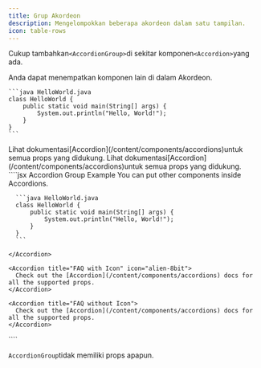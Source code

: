 ```yaml
---
title: Grup Akordeon
description: Mengelompokkan beberapa akordeon dalam satu tampilan.
icon: table-rows
---
```


Cukup tambahkan`<AccordionGroup>`di sekitar komponen`<Accordion>`yang ada.

<AccordionGroup>
  <Accordion title="FAQ without Icon">
    Anda dapat menempatkan komponen lain di dalam Akordeon.

    ```java HelloWorld.java
    class HelloWorld {
        public static void main(String[] args) {
            System.out.println("Hello, World!");
        }
    }
    ```
  </Accordion>

  <Accordion title="FAQ with Icon" icon="alien-8bit">
    Lihat dokumentasi[Accordion](/content/components/accordions)untuk semua props yang didukung.
  </Accordion>

  <Accordion title="FAQ without Icon">
    Lihat dokumentasi[Accordion](/content/components/accordions)untuk semua props yang didukung.
  </Accordion>
</AccordionGroup>

<RequestExample>
  ````jsx Accordion Group Example
  <AccordionGroup>
    <Accordion title="FAQ without Icon">
      You can put other components inside Accordions.

      ```java HelloWorld.java
      class HelloWorld {
          public static void main(String[] args) {
              System.out.println("Hello, World!");
          }
      }
      ```

    </Accordion>

    <Accordion title="FAQ with Icon" icon="alien-8bit">
      Check out the [Accordion](/content/components/accordions) docs for all the supported props.
    </Accordion>

    <Accordion title="FAQ without Icon">
      Check out the [Accordion](/content/components/accordions) docs for all the supported props.
    </Accordion>
  </AccordionGroup>
  ````
</RequestExample>

`AccordionGroup`tidak memiliki props apapun.
